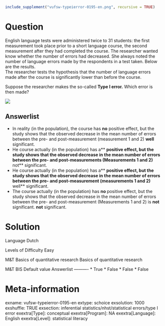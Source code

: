 ```r
include_supplement("vufsw-typeierror-0195-en.png", recursive = TRUE)
```

Question
========
English language tests were administered twice to 31 students: the first measurement took place prior to a short language course, the second measurement after they had completed the course. The researcher wanted know whether the number of errors had decreased. She always noted the number of language errors made by the respondents in a test taken. Below are the results.  
The researcher tests the hypothesis that the number of language errors made after the course is significantly lower than before the course.  
  
Suppose the researcher makes the so-called **Type I error.** Which error is then made?  
  
![](vufsw-typeierror-0195-en.png)

Answerlist
----------
* In reality (in the population), the course has **no** positive effect, but the study shows that the observed decrease in the mean number of errors between the pre- and post-measurement (measurement 1 and 2) **well** significant.
* He course actually (in the population) has a** **positive effect, but the study shows that the observed decrease in the mean number of errors between the pre- and post-measurements (Measurements 1 and 2) **not** significant.
* He course actually (in the population) has a** **positive effect, but the study shows that the observed decrease in the mean number of errors between the pre- and post-measurement (measurements 1 and 2) **well** significant.
* The course actually (in the population) has **no **positive effect, but the study shows that the observed decrease in the mean number of errors between the pre- and post-measurement (Measurements 1 and 2) is **not** significant. **not** significant.

Solution
========

Language Dutch

Levels of Difficulty Easy

M&T Basics of quantitative research Basics of quantitative research

M&T BIS Default value
Answerlist
----------
* True
* False
* False
* False

Meta-information
================
exname: vufsw-typeierror-0195-en
extype: schoice
exsolution: 1000
exshuffle: TRUE
exsection: inferential statistics/nhst/statistical errors/type I error
exextra[Type]: conceptual
exextra[Program]: NA
exextra[Language]: English
exextra[Level]: statistical literacy

